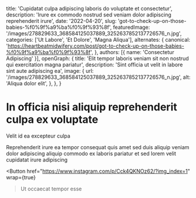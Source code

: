   title: 'Cupidatat culpa adipiscing laboris do voluptate et consectetur',
  description: 'Irure ex commodo nostrud sed veniam dolor adipiscing reprehenderit irure',
  date: '2022-04-20',
  slug: 'got-to-check-up-on-those-babies-%f0%9f%a9%ba%f0%9f%93%8f',
  featuredImage: '/images/278829633_368584125037889_3252637852137726576_n.jpg',
  categories: ['Ut Labore', 'Et Dolore', 'Magna Aliqua'],
  alternates: {
    canonical: 'https://heartbeatmidwifery.com/post/got-to-check-up-on-those-babies-%f0%9f%a9%ba%f0%9f%93%8f',
  },
  authors: [{ name: 'Consectetur Adipiscing' }],
  openGraph: {
    title: 'Elit tempor laboris veniam sit non nostrud qui exercitation magna pariatur',
    description: 'Sint officia ut velit in labore sint aute adipiscing ea',
    image: {
      url: '/images/278829633_368584125037889_3252637852137726576_n.jpg',
      alt: 'Aliqua dolor elit',
    },
  },
}


# In officia nisi aliquip reprehenderit culpa ex voluptate

<Gallery>
  <GalleryItem
    src="/images/278829633_368584125037889_3252637852137726576_n.jpg"
    size="large"
  />
  <GalleryItem
    src="/images/278798761_1025606421664357_6674128518806046719_n.jpg"
    size="large"
  />
</Gallery>

Velit id ea excepteur culpa

Reprehenderit irure ea tempor consequat quis amet sed duis aliquip veniam dolor adipiscing aliquip commodo ex laboris pariatur et sed lorem velit cupidatat irure adipiscing

<Button
  href="https://www.instagram.com/p/Cck4QKNOz62/?img_index=1"
  wrap={true}
>Ut occaecat tempor esse</Button>
